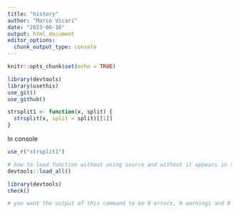 ```yaml
---
title: "history"
author: "Marco Vicari"
date: "2023-06-16"
output: html_document
editor_options: 
  chunk_output_type: console
---
```


```r
knitr::opts_chunk$set(echo = TRUE)
```

```r
library(devtools)
library(usethis)
use_git()
use_github()
```

```r

strsplit1 <- function(x, split) {
  strsplit(x, split = split)[[1]]
}

```
In console
```r

use_r("strsplit1")

# how to load function without using source and without it appears in the environment. SUper important!
devtools::load_all()
```

```r
library(devtools)
check()

# you want the output of this command to be 0 errors, 0 warnings and 0 notes. If something shows up (error, warning or note) solve it right away. 

```

